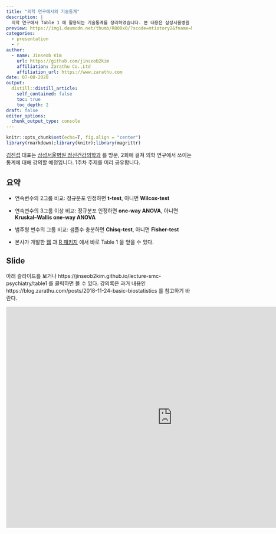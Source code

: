 ```yaml
---
title: "의학 연구에서의 기술통계"
description: |
  의학 연구에서 Table 1 에 활용되는 기술통계를 정리하였습니다. 본 내용은 삼성서울병원 정신건강의학과 교육에 이용될 예정입니다.
preview: https://img1.daumcdn.net/thumb/R800x0/?scode=mtistory2&fname=https%3A%2F%2Fk.kakaocdn.net%2Fdn%2FbK0iKZ%2FbtqEp09BlwB%2FYA5IrTDRSc8TskwLtCjbHk%2Fimg.jpg
categories:
  - presentation
  - r
author:
  - name: Jinseob Kim
    url: https://github.com/jinseob2kim
    affiliation: Zarathu Co.,Ltd
    affiliation_url: https://www.zarathu.com
date: 07-08-2020
output:
  distill::distill_article:
    self_contained: false
    toc: true
    toc_depth: 2
draft: false
editor_options: 
  chunk_output_type: console
---
```


<style type="text/css">
details:hover { cursor: pointer }
</style>


```r
knitr::opts_chunk$set(echo=T, fig.align = "center")
library(rmarkdown);library(knitr);library(magrittr)
```

[김진섭](https://github.com/jinseob2kim) 대표는 [삼성서울병원 정신건강의학과](http://www.samsunghospital.com/home/reservation/deptDetailInfo.do?DP_CODE=PSY) 를 방문, 2회에 걸쳐 의학 연구에서 쓰이는 통계에 대해 강의할 예정입니다. 1주차 주제를 미리 공유합니다.   



## 요약 

* 연속변수의 2그룹 비교: 정규분포 인정하면 **t-test**, 아니면 **Wilcox-test**


* 연속변수의 3그룹 이상 비교: 정규분포 인정하면 **one-way ANOVA**, 아니면 **Kruskal–Wallis one-way ANOVA**


* 범주형 변수의 그룹 비교: 샘플수 충분하면 **Chisq-test**, 아니면 **Fisher-test**


* 본사가 개발한 [웹](www.app.zarathu.com) 과 [R 패키지](https://CRAN.R-project.org/package=jsmodule) 에서 바로 Table 1 을 얻을 수 있다.




## Slide

아래 슬라이드를 보거나 https://jinseob2kim.github.io/lecture-smc-psychiatry/table1 를 클릭하면 볼 수 있다.  강의록은 과거 내용인  https://blog.zarathu.com/posts/2018-11-24-basic-biostatistics 를 참고하기 바란다.

<iframe src="https://jinseob2kim.github.io/lecture-smc-psychiatry/table1/index.html" width="900" height="600" style="border: none;"></iframe>

